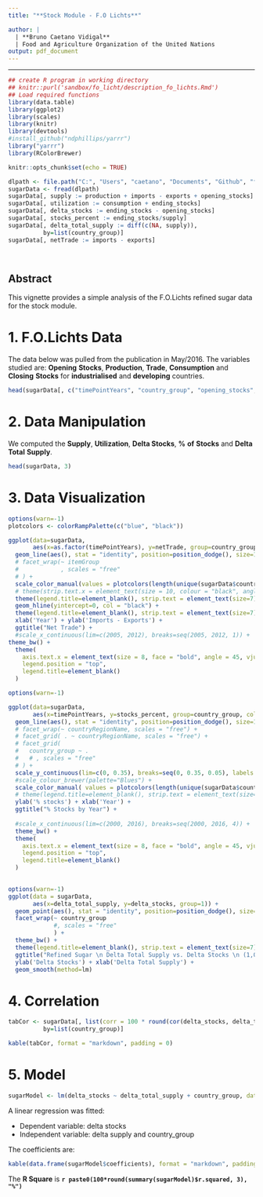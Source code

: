 ```yaml
---
title: "**Stock Module - F.O Lichts**"

author: |
  | **Bruno Caetano Vidigal**
  | Food and Agriculture Organization of the United Nations
output: pdf_document
---
```

---

```r
## create R program in working directory
## knitr::purl('sandbox/fo_licht/description_fo_lichts.Rmd')
## Load required functions
library(data.table)
library(ggplot2)
library(scales)
library(knitr)
library(devtools)
#install_github("ndphillips/yarrr")
library("yarrr")
library(RColorBrewer)
```

```r
knitr::opts_chunk$set(echo = TRUE)
```

```r
dlpath <- file.path("C:", "Users", "caetano", "Documents", "Github", "faoswsStock", "sandbox", "fo_licht", "sugar_prod_trade_stocks_fo_lichts2016_06_08.csv")
sugarData <- fread(dlpath)
sugarData[, supply := production + imports - exports + opening_stocks]
sugarData[, utilization := consumption + ending_stocks]
sugarData[, delta_stocks := ending_stocks - opening_stocks]
sugarData[, stocks_percent := ending_stocks/supply]
sugarData[, delta_total_supply := diff(c(NA, supply)),
          by=list(country_group)]
sugarData[, netTrade := imports - exports]

          
```

## Abstract

This vignette provides a simple analysis of the F.O.Lichts refined sugar data for the stock module. 

# 1. F.O.Lichts Data

The data below was pulled from the publication in May/2016. 
The variables studied are: **Opening** **Stocks**, **Production**, **Trade**, **Consumption** and **Closing** **Stocks**  for  **industrialised** and **developing** countries.
```r
head(sugarData[, c("timePointYears", "country_group", "opening_stocks", "production", "imports", "consumption", "exports", "ending_stocks"), with = F], 3)
```
# 2. Data Manipulation

We computed the **Supply**, **Utilization**, **Delta Stocks**,  **%** **of** **Stocks** and **Delta** **Total** **Supply**.
```r
head(sugarData, 3)
```

# 3. Data Visualization

```r
options(warn=-1)
plotcolors <- colorRampPalette(c("blue", "black"))

ggplot(data=sugarData,
       aes(x=as.factor(timePointYears), y=netTrade, group=country_group, col = country_group)) +
  geom_line(aes(), stat = "identity", position=position_dodge(), size=1) +
  # facet_wrap(~ itemGroup
  #            , scales = "free"
  # ) +
  scale_color_manual(values = plotcolors(length(unique(sugarData$country_group)))) +
  # theme(strip.text.x = element_text(size = 10, colour = "black", angle = 0)) +
  theme(legend.title=element_blank(), strip.text = element_text(size=7)) +
  geom_hline(yintercept=0, col = "black") +
  theme(legend.title=element_blank(), strip.text = element_text(size=7)) +
  xlab('Year') + ylab('Imports - Exports') +
  ggtitle("Net Trade") +
  #scale_x_continuous(lim=c(2005, 2012), breaks=seq(2005, 2012, 1)) +
theme_bw() +
  theme(
    axis.text.x = element_text(size = 8, face = "bold", angle = 45, vjust = .5),
    legend.position = "top", 
    legend.title=element_blank()
  )

```




```r
options(warn=-1)

ggplot(data=sugarData,
       aes(x=timePointYears, y=stocks_percent, group=country_group, col = country_group)) +
  geom_line(aes(), stat = "identity", position=position_dodge(), size=1) +
  # facet_wrap(~ countryRegionName, scales = "free") +
  # facet_grid( . ~ countryRegionName, scales = "free") +
  # facet_grid(
  #   country_group ~ .
  #   # , scales = "free"
  # ) +
  scale_y_continuous(lim=c(0, 0.35), breaks=seq(0, 0.35, 0.05), labels = percent) +
  #scale_colour_brewer(palette="Blues") +
  scale_color_manual( values = plotcolors(length(unique(sugarData$country_group)))) +
  # theme(legend.title=element_blank(), strip.text = element_text(size=7)) +
  ylab('% stocks') + xlab('Year') +
  ggtitle("% Stocks by Year") +
  
  #scale_x_continuous(lim=c(2000, 2016), breaks=seq(2000, 2016, 4)) +
  theme_bw() +
  theme(
    axis.text.x = element_text(size = 8, face = "bold", angle = 45, vjust = .5),
    legend.position = "top", 
    legend.title=element_blank()
  )
  
```

```r
options(warn=-1)
ggplot(data = sugarData,
       aes(x=delta_total_supply, y=delta_stocks, group=1)) +
  geom_point(aes(), stat = "identity", position=position_dodge(), size=1.5) +
  facet_wrap(~ country_group
             #, scales = "free"
             ) +
  theme_bw() +
  theme(legend.title=element_blank(), strip.text = element_text(size=7)) +
  ggtitle("Refined Sugar \n Delta Total Supply vs. Delta Stocks \n (1,000 tonnes, raw value)") +
  ylab('Delta Stocks') + xlab('Delta Total Supply') +
  geom_smooth(method=lm)

```

# 4. Correlation

```r
tabCor <- sugarData[, list(corr = 100 * round(cor(delta_stocks, delta_total_supply, use = "pairwise.complete.obs"), 3)),
          by=list(country_group)]
```

```r

kable(tabCor, format = "markdown", padding = 0)
```

# 5. Model

```r
sugarModel <- lm(delta_stocks ~ delta_total_supply + country_group, data = sugarData)
```

A linear regression was fitted:

* Dependent variable: delta stocks 
* Independent variable: delta supply and country_group


The coefficients are:

```r
 
kable(data.frame(sugarModel$coefficients), format = "markdown", padding = 0)
```

The **R Square** is **`r paste0(100*round(summary(sugarModel)$r.squared, 3), "%")`** 